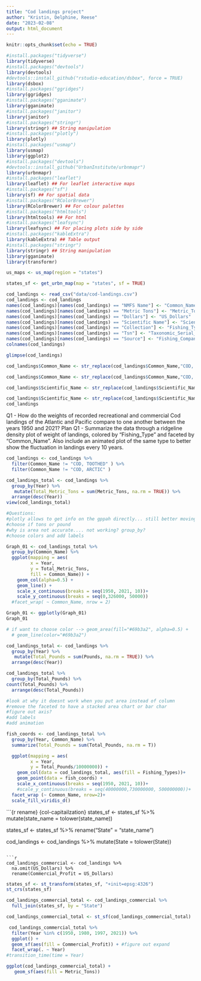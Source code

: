 ```yaml
---
title: "Cod landings project"
author: "Kristin, Delphine, Reese"
date: "2023-02-08"
output: html_document
---
```


```r
knitr::opts_chunk$set(echo = TRUE)
```

```r
#install.packages("tidyverse")
library(tidyverse)
#install.packages("devtools")
library(devtools)
#devtools::install_github("rstudio-education/dsbox", force = TRUE)
library(dsbox)
#install.packages("ggridges")
library(ggridges)
#install.packages("gganimate")
library(gganimate)
#install.packages("janitor")
library(janitor)
#install.packages("stringr")
library(stringr) ## String manipulation
#install.packages("plotly")
library(plotly)
#install.packages("usmap")
library(usmap)
library(ggplot2)
#install.packages("devtools")
#devtools::install_github("UrbanInstitute/urbnmapr")
library(urbnmapr)
#install.packages("leaflet")
library(leaflet) ## For leaflet interactive maps
#install.packages("sf")
library(sf) ## For spatial data
#install.packages("RColorBrewer")
library(RColorBrewer) ## For colour palettes
#install.packages("htmltools")
library(htmltools) ## For html
#install.packages("leafsync")
library(leafsync) ## For placing plots side by side
#install.packages("kableExtra")
library(kableExtra) ## Table output
#install.packages("stringr")
library(stringr) ## String manipulation
library(gganimate)
library(transformr)
```

```r

us_maps <- us_map(region = "states")

states_sf <- get_urbn_map(map = "states", sf = TRUE)


```



```r
cod_landings <- read_csv("data/cod-landings.csv")  
cod_landings <- cod_landings 
names(cod_landings)[names(cod_landings) == "NMFS Name"] <- "Common_Name"
names(cod_landings)[names(cod_landings) == "Metric Tons"] <- "Metric_Tons"
names(cod_landings)[names(cod_landings) == "Dollars"] <- "US_Dollars"
names(cod_landings)[names(cod_landings) == "Scientific Name"] <- "Scientific_Name"
names(cod_landings)[names(cod_landings) == "Collection"] <- "Fishing_Types"
names(cod_landings)[names(cod_landings) == "Tsn"] <- "Taxonomic_Serial_Number"
names(cod_landings)[names(cod_landings) == "Source"] <- "Fishing_Companies"
colnames(cod_landings)

```
```r
glimpse(cod_landings)
```

```r
cod_landings$Common_Name <- str_replace(cod_landings$Common_Name,"COD, PACIFIC", "Pacific_Cod")

cod_landings$Common_Name <- str_replace(cod_landings$Common_Name,"COD, ATLANTIC", "Atlantic_Cod")

cod_landings$Scientific_Name <- str_replace(cod_landings$Scientific_Name, "Gadus macrocephalus", "Gadus_macrocephalus")

cod_landings$Scientific_Name <- str_replace(cod_landings$Scientific_Name, "Gadus morhua", "Gadus_morhua")
cod_landings
```

Q1 - How do the weights of recorded recreational and commercial Cod landings of the Atlantic and Pacific compare to one another between the years 1950 and 2021?
Plan Q1 - Summarize the data through a ridgeline density plot of weight of landings, colored by “Fishing_Type” and faceted by “Common_Name”. Also include an animated plot of the same type to better show the fluctuation in landings every 10 years. 

```r
cod_landings <- cod_landings %>% 
  filter(Common_Name != "COD, TOOTHED" ) %>% 
  filter(Common_Name != "COD, ARCTIC" )
```

```r
cod_landings_total <- cod_landings %>%
  group_by(Year) %>%
   mutate(Total_Metric_Tons = sum(Metric_Tons, na.rm = TRUE)) %>%
  arrange(desc(Year))
view(cod_landings_total)

```

```r
#Questions:
#plotly allows to get info on the gppah directly... still better moving
#choose if tons or pound
#why is area not accurate.... not working? group_by?
#choose colors and add labels

Graph_01 <- cod_landings_total %>% 
  group_by(Common_Name) %>%
  ggplot(mapping = aes(
         x = Year,
         y = Total_Metric_Tons,
         fill = Common_Name)) +
    geom_col(alpha=0.5) +
    geom_line() +
    scale_x_continuous(breaks = seq(1950, 2021, 10))+
    scale_y_continuous(breaks = seq(0,326000, 50000))
  #facet_wrap( ~ Common_Name, nrow = 2)

Graph_01 <- ggplotly(Graph_01)
Graph_01

# if want to choose color --> geom_area(fill="#69b3a2", alpha=0.5) +
  # geom_line(color="#69b3a2") 


```


```r
cod_landings_total <- cod_landings %>%
  group_by(Year) %>%
   mutate(Total_Pounds = sum(Pounds, na.rm = TRUE)) %>%
  arrange(desc(Year))
```
```r
cod_landings_total %>% 
  group_by(Total_Pounds) %>% 
count(Total_Pounds) %>% 
  arrange(desc(Total_Pounds))
```


```r
#look at why it doesnt work when you put area instead of column
#remove the faceted to have a stacked area chart or bar char
#figure out axis?
#add labels
#add animation

fish_coords <- cod_landings_total %>%
  group_by(Year, Common_Name) %>%
  summarize(Total_Pounds = sum(Total_Pounds, na.rm = T))

  ggplot(mapping = aes(
         x = Year,
         y = Total_Pounds/10000000)) +
    geom_col(data = cod_landings_total, aes(fill = Fishing_Types))+
    geom_point(data = fish_coords) +
    scale_x_continuous(breaks = seq(1950, 2021, 10))+
    #scale_y_continuous(breaks = seq(40000000,730000000, 500000000))+
  facet_wrap (~ Common_Name, nrow=2)+
  scale_fill_viridis_d()


```



```{r rename} {col-capitailzation}
states_sf <- states_sf %>% 
  mutate(state_name = tolower(state_name))

states_sf <- states_sf %>%
  rename("State" = "state_name")
 

cod_landings <- cod_landings %>%
  mutate(State = tolower(State))
```

```r
cod_landings_commercial <- cod_landings %>%
  na.omit(US_Dollars) %>%
  rename(Commercial_Profit = US_Dollars)
```

```r
states_sf <- st_transform(states_sf, "+init=epsg:4326")
st_crs(states_sf)
```

```r
cod_landings_commercial_total <- cod_landings_commercial %>% 
  full_join(states_sf, by = "State")

cod_landings_commercial_total <- st_sf(cod_landings_commercial_total)
```



```r
 cod_landings_commercial_total %>%
  filter(Year %in% c(1950, 1980, 1997, 2021)) %>%
  ggplot() +
  geom_sf(aes(fill = Commercial_Profit)) + #figure out expand
  facet_wrap(. ~ Year)
#transition_time(time = Year)
```
```r
ggplot(cod_landings_commercial_total) +
   geom_sf(aes(fill = Metric_Tons))
```


